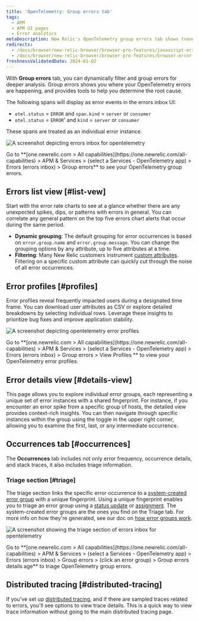 ```yaml
---
title: 'OpenTelemetry: Group errors tab'
tags:
  - APM
  - APM UI pages
  - Error analytics
metaDescription: New Relic's OpenTelemetry group errors tab shows trends and anomalies that help you compare and troubleshoot error events.
redirects:
  - /docs/browser/new-relic-browser/browser-pro-features/javascript-errors-page-detect-analyze-errors
  - /docs/browser/new-relic-browser/browser-pro-features/browser-error-profiles-find-error-causes
freshnessValidatedDate: 2024-01-02
---
```





With **Group errors** tab, you can dynamically filter and group errors for deeper analysis. Group errors shows you where your OpenTelemetry errors are happening, and provides tools to help you determine the root cause.

The following spans will display as error events in the errors inbox UI:
* `otel.status` = `ERROR` and `span.kind` = `server` or `consumer`
* `otel.status` = `ERROR`' and `kind` = `server` or `consumer`

These spans are treated as an individual error instance.

<img
    title="otel errors inbox"
    alt="A screenshot depicting errors inbox for opentelemetry"
    src={errorsinboxOtelErrorsInbox}
/>

<figcaption>
    Go to **[one.newrelic.com > All capabilities](https://one.newrelic.com/all-capabilities) > APM & Services > (select a Services - OpenTelemetry app) > Errors (errors inbox) > Group errors**  to see your OpenTelemetry group errors. 
</figcaption>

## Errors list view [#list-vew]

Start with the error rate charts to see at a glance whether there are any unexpected spikes, dips, or patterns with errors in general. You can correlate any general pattern on the top five errors chart alerts that occur during the same period.
* **Dynamic grouping**: The default grouping for error occurrences is based on `error.group.name` and `error.group.message`. You can change the grouping options by any attribute, up to five attributes at a time. 
* **Filtering**:  Many New Relic customers instrument [custom attributes](/docs/data-apis/custom-data/custom-events/collect-custom-attributes/#enabling-custom). Filtering on a specific custom attribute can quickly cut through the noise of all error occurrences. 

## Error profiles [#profiles]

Error profiles reveal frequently impacted users during a designated time frame. You can download user attributes as CSV or explore detailed breakdowns by selecting individual rows. Leverage these insights to prioritize bug fixes and improve application stability.

<img
    title="otel error profiles"
    alt="A screenshot depicting opentelemetry error profiles"
    src={errorsinboxOtelErrorProfiles}
/>

<figcaption>
Go to **[one.newrelic.com > All capabilities](https://one.newrelic.com/all-capabilities) > APM & Services > (select a Services - OpenTelemetry  app) > Errors (errors inbox) > Group errors > View Profiles ** to view your OpenTelemetry error profiles. 
</figcaption>

## Error details view [#details-view]

This page allows you to explore individual error groups, each representing a unique set of error instances with a shared fingerprint. For instance, if you encounter an error spike from a specific group of hosts, the detailed view provides context-rich insights. You can then navigate through specific instances within the group using the toggle in the upper right corner, allowing you to examine the first, last, or any intermediate occurrence.

## Occurrences tab [#occurrences]
The **Occurrences** tab includes not only error frequency, occurrence details, and stack traces, it also includes triage information. 

### Triage section [#triage]
The triage section links the specific error occurrence to a [system-created error group](docs/errors-inbox/errors-inbox/#groups) with a unique fingerprint. Using a unique fingerprint enables you to triage an error group using a [status update](/docs/errors-inbox/errors-inbox/#status) or [assignment](/docs/errors-inbox/errors-inbox/#assign). The system-created error groups are the ones you find on the Triage tab. For more info on how they're generated, see our doc on [how error groups work](docs/errors-inbox/errors-inbox/#how-groups-work). 

<img
    title="triage section"
    alt="A screenshot showing the triage section of errors inbox for opentelemetry"
    src={errorsinboxTriageOtelErrorsInbox}
/>

<figcaption>
    Go to **[one.newrelic.com > All capabilities](https://one.newrelic.com/all-capabilities) > APM & Services > (select a Services - OpenTelemetry  app) > Errors (errors inbox) > Group errors > (click an error group) > Group errors details age** to triage OpenTelemetry group errors. 
</figcaption>

## Distributed tracing [#distributed-tracing]
If you've set up [distributed tracing](/docs/distributed-tracing/concepts/quick-start/), and if there are sampled traces related to errors, you'll see options to view trace details. This is a quick way to view trace information without going to the main distributed tracing page.
